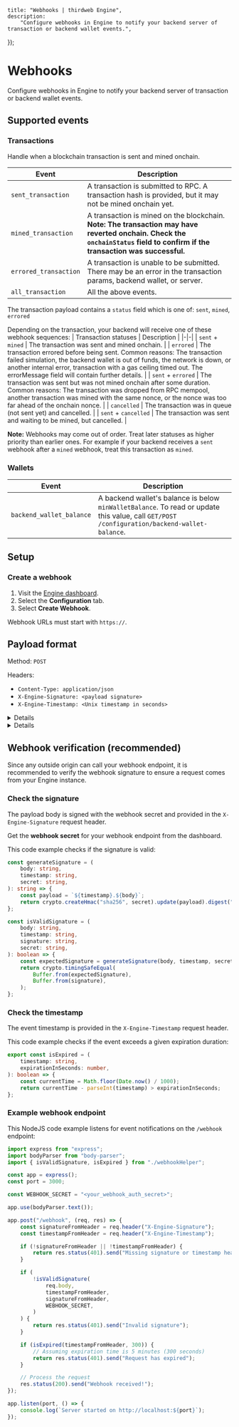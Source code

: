 
	title: "Webhooks | thirdweb Engine",
	description:
		"Configure webhooks in Engine to notify your backend server of transaction or backend wallet events.",
});

# Webhooks

Configure webhooks in Engine to notify your backend server of transaction or backend wallet events.

## Supported events

### Transactions

Handle when a blockchain transaction is sent and mined onchain.

| Event                 | Description                                                                                                                                                                  |
| --------------------- | ---------------------------------------------------------------------------------------------------------------------------------------------------------------------------- |
| `sent_transaction`    | A transaction is submitted to RPC. A transaction hash is provided, but it may not be mined onchain yet.                                                                      |
| `mined_transaction`   | A transaction is mined on the blockchain. **Note: The transaction may have reverted onchain. Check the `onchainStatus` field to confirm if the transaction was successful.** |
| `errored_transaction` | A transaction is unable to be submitted. There may be an error in the transaction params, backend wallet, or server.                                                         |
| `all_transaction`     | All the above events.                                                                                                                                                        |

<DocImage
	src={webhooksImage}
	alt="Webhooks lifecycle"
	className="max-w-[500px] mx-auto"
/>

The transaction payload contains a `status` field which is one of: `sent`, `mined`, `errored`

Depending on the transaction, your backend will receive one of these webhook sequences:
| Transaction statuses | Description |
|-|-|
| `sent` + `mined` | The transaction was sent and mined onchain. |
| `errored` | The transaction errored before being sent. Common reasons: The transaction failed simulation, the backend wallet is out of funds, the network is down, or another internal error, transaction with a gas ceiling timed out. The errorMessage field will contain further details. |
| `sent` + `errored` | The transaction was sent but was not mined onchain after some duration. Common reasons: The transaction was dropped from RPC mempool, another transaction was mined with the same nonce, or the nonce was too far ahead of the onchain nonce. |
| `cancelled` | The transaction was in queue (not sent yet) and cancelled. |
| `sent` + `cancelled` | The transaction was sent and waiting to be mined, but cancelled. |

**Note:** Webhooks may come out of order. Treat later statuses as higher priority than earlier ones. For example if your backend receives a `sent` webhook after a `mined` webhook, treat this transaction as `mined`.

### Wallets

| Event                    | Description                                                                                                                                  |
| ------------------------ | -------------------------------------------------------------------------------------------------------------------------------------------- |
| `backend_wallet_balance` | A backend wallet's balance is below `minWalletBalance`. To read or update this value, call `GET/POST /configuration/backend-wallet-balance`. |

## Setup

### Create a webhook

1. Visit the [Engine dashboard](https://thirdweb.com/dashboard/engine).
1. Select the **Configuration** tab.
1. Select **Create Webhook**.

Webhook URLs must start with `https://`.

## Payload format

Method: `POST`

Headers:

- `Content-Type: application/json`
- `X-Engine-Signature: <payload signature>`
- `X-Engine-Timestamp: <Unix timestamp in seconds>`

<Details id="sample-sent-transaction-payload" summary="Example sent transaction">

```json
{
	// Queue details
	"queueId": "1411246e-b1c8-4f5d-9a25-8c1f40b54e55",
	"status": "sent",
	"onchainStatus": null,
	"queuedAt": "2023-09-29T22:01:31.031Z",
	"sentAt": "2023-09-29T22:01:41.580Z",
	"minedAt": null,
	"errorMessage": null,
	"cancelledAt": null,
	"retryCount": 0,

	// Onchain details
	"chainId": 80001,
	"fromAddress": "0x3ecdbf3b911d0e9052b64850693888b008e18373",
	"toAddress": "0x365b83d67d5539c6583b9c0266a548926bf216f4",
	"data": "0xa9059cbb0000000000000000000000003ecdbf3b911d0e9052b64850693888b008e183730000000000000000000000000000000000000000000000000000000000000064",
	"value": "0x00",
	"nonce": 1786,
	"gasLimit": "39580",
	"maxFeePerGas": "2063100466",
	"maxPriorityFeePerGas": "1875545856",
	"gasPrice": "1875545871",
	"transactionType": null,
	"transactionHash": "0xc3ffa42dd4734b017d483e1158a2e936c8a97dd1aa4e4ce11df80ac8e81d2c7e",
	"sentAtBlockNumber": 40660021,
	"blockNumber": null,

	// User operation (account abstraction) details
	"signerAddress": null,
	"accountAddress": null,
	"target": null,
	"sender": null,
	"initCode": null,
	"callData": null,
	"callGasLimit": null,
	"verificationGasLimit": null,
	"preVerificationGas": null,
	"paymasterAndData": null,
	"userOpHash": null,

	// Off-chain details
	"functionName": "transfer",
	"functionArgs": "0x3ecdbf3b911d0e9052b64850693888b008e18373,100",
	"extension": "none",
	"deployedContractAddress": null,
	"deployedContractType": null
}
```

</Details>

<Details id="sample-mined-transaction-payload" summary="Example mined transaction">

Tip: Check the `onchainStatus` field. "success" means the transaction is mined onchain with no errors. "reverted" means the transaction or userOp was reverted.

```json
{
	// Queue details
	"queueId": "1411246e-b1c8-4f5d-9a25-8c1f40b54e55",
	"status": "mined",
	"onchainStatus": "success",
	"queuedAt": "2023-09-29T22:01:31.031Z",
	"sentAt": "2023-09-29T22:01:41.580Z",
	"minedAt": "2023-09-29T22:01:44.000Z",
	"errorMessage": null,
	"cancelledAt": null,
	"retryCount": 0,

	// Onchain details
	"chainId": 80001,
	"fromAddress": "0x3ecdbf3b911d0e9052b64850693888b008e18373",
	"toAddress": "0x365b83d67d5539c6583b9c0266a548926bf216f4",
	"data": "0xa9059cbb0000000000000000000000003ecdbf3b911d0e9052b64850693888b008e183730000000000000000000000000000000000000000000000000000000000000064",
	"value": "0x00",
	"nonce": 1786,
	"gasLimit": "39580",
	"maxFeePerGas": "2063100466",
	"maxPriorityFeePerGas": "1875545856",
	"gasPrice": "1875545871",
	"transactionType": 2,
	"transactionHash": "0xc3ffa42dd4734b017d483e1158a2e936c8a97dd1aa4e4ce11df80ac8e81d2c7e",
	"sentAtBlockNumber": 40660021,
	"blockNumber": 40660026,

	// User operation (account abstraction) details
	"signerAddress": null,
	"accountAddress": null,
	"target": null,
	"sender": null,
	"initCode": null,
	"callData": null,
	"callGasLimit": null,
	"verificationGasLimit": null,
	"preVerificationGas": null,
	"paymasterAndData": null,
	"userOpHash": null,

	// Off-chain details
	"functionName": "transfer",
	"functionArgs": "0x3ecdbf3b911d0e9052b64850693888b008e18373,100",
	"extension": "none",
	"deployedContractAddress": null,
	"deployedContractType": null
}
```

</Details>

## Webhook verification (recommended)

Since any outside origin can call your webhook endpoint, it is recommended to verify the webhook signature to ensure a request comes from your Engine instance.

### Check the signature

The payload body is signed with the webhook secret and provided in the `X-Engine-Signature` request header.

Get the **webhook secret** for your webhook endpoint from the dashboard.

This code example checks if the signature is valid:

```ts
const generateSignature = (
	body: string,
	timestamp: string,
	secret: string,
): string => {
	const payload = `${timestamp}.${body}`;
	return crypto.createHmac("sha256", secret).update(payload).digest("hex");
};

const isValidSignature = (
	body: string,
	timestamp: string,
	signature: string,
	secret: string,
): boolean => {
	const expectedSignature = generateSignature(body, timestamp, secret);
	return crypto.timingSafeEqual(
		Buffer.from(expectedSignature),
		Buffer.from(signature),
	);
};
```

### Check the timestamp

The event timestamp is provided in the `X-Engine-Timestamp` request header.

This code example checks if the event exceeds a given expiration duration:

```ts
export const isExpired = (
	timestamp: string,
	expirationInSeconds: number,
): boolean => {
	const currentTime = Math.floor(Date.now() / 1000);
	return currentTime - parseInt(timestamp) > expirationInSeconds;
};
```

### Example webhook endpoint

This NodeJS code example listens for event notifications on the `/webhook` endpoint:

```ts
import express from "express";
import bodyParser from "body-parser";
import { isValidSignature, isExpired } from "./webhookHelper";

const app = express();
const port = 3000;

const WEBHOOK_SECRET = "<your_webhook_auth_secret>";

app.use(bodyParser.text());

app.post("/webhook", (req, res) => {
	const signatureFromHeader = req.header("X-Engine-Signature");
	const timestampFromHeader = req.header("X-Engine-Timestamp");

	if (!signatureFromHeader || !timestampFromHeader) {
		return res.status(401).send("Missing signature or timestamp header");
	}

	if (
		!isValidSignature(
			req.body,
			timestampFromHeader,
			signatureFromHeader,
			WEBHOOK_SECRET,
		)
	) {
		return res.status(401).send("Invalid signature");
	}

	if (isExpired(timestampFromHeader, 300)) {
		// Assuming expiration time is 5 minutes (300 seconds)
		return res.status(401).send("Request has expired");
	}

	// Process the request
	res.status(200).send("Webhook received!");
});

app.listen(port, () => {
	console.log(`Server started on http://localhost:${port}`);
});
```
